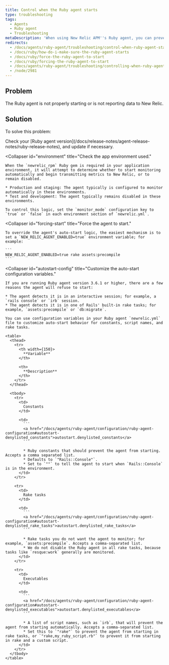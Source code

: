 ```yaml
---
title: Control when the Ruby agent starts
type: troubleshooting
tags:
  - Agents
  - Ruby agent
  - Troubleshooting
metaDescription: 'When using New Relic APM''s Ruby agent, you can prevent the newrelic_rpm gem from starting, or force it to start if it is not reporting data.'
redirects:
  - /docs/agents/ruby-agent/troubleshooting/control-when-ruby-agent-starts
  - /docs/ruby/how-do-i-make-sure-the-ruby-agent-starts
  - /docs/ruby/force-the-ruby-agent-to-start
  - /docs/ruby/forcing-the-ruby-agent-to-start
  - /docs/agents/ruby-agent/troubleshooting/controlling-when-ruby-agent-starts
  - /node/2981
---
```


## Problem

The Ruby agent is not properly starting or is not reporting data to New Relic.

## Solution

To solve this problem:

<CollapserGroup>
  <Collapser
    id="version-3-6-1-or-later"
    title="Check your Ruby agent version."
  >
    Check your [Ruby agent version](/docs/release-notes/agent-release-notes/ruby-release-notes), and update if necessary.
  </Collapser>

  <Collapser
    id="environment"
    title="Check the app environment used."
  >
    When the `newrelic_rpm` Ruby gem is required in your application environment, it will attempt to determine whether to start monitoring automatically and begin transmitting metrics to New Relic, or to remain disabled.

    * Production and staging: The agent typically is configured to monitor automatically in these environments.
    * Test and development: The agent typically remains disabled in these environments.

    To control this logic, set the `monitor_mode` configuration key to `true` or `false` in each environment section of `newrelic.yml`.
  </Collapser>

  <Collapser
    id="forcing-start"
    title="Force the agent to start."
  >
    To override the agent's auto-start logic, the easiest mechanism is to set a `NEW_RELIC_AGENT_ENABLED=true` environment variable; for example:

    ```
    NEW_RELIC_AGENT_ENABLED=true rake assets:precompile
    ```
  </Collapser>

  <Collapser
    id="autostart-config"
    title="Customize the auto-start configuration variables."
  >
    If you are running Ruby agent version 3.6.1 or higher, there are a few reasons the agent will refuse to start:

    * The agent detects it is in an interactive session; for example, a `rails console` or `irb` session.
    * The agent detects it is in one of Rails' built-in rake tasks; for example, `assets:precompile` or `db:migrate`.

    You can use configuration variables in your Ruby agent `newrelic.yml` file to customize auto-start behavior for constants, script names, and rake tasks.

    <table>
      <thead>
        <tr>
          <th width={150}>
            **Variable**
          </th>

          <th>
            **Description**
          </th>
        </tr>
      </thead>

      <tbody>
        <tr>
          <td>
            Constants
          </td>

          <td>
            ```
            <a href="/docs/agents/ruby-agent/configuration/ruby-agent-configuration#autostart-denylisted_constants">autostart.denylisted_constants</a>
            ```

            * Ruby constants that should prevent the agent from starting. Accepts a comma separated list.
            * Defaults to `"Rails::Console"`.
            * Set to `""` to tell the agent to start when `Rails::Console` is in the environment.
          </td>
        </tr>

        <tr>
          <td>
            Rake tasks
          </td>

          <td>
            ```
            <a href="/docs/agents/ruby-agent/configuration/ruby-agent-configuration#autostart-denylisted_rake_tasks">autostart.denylisted_rake_tasks</a>
            ```

            * Rake tasks you do not want the agent to monitor; for example, `assets:precompile`. Accepts a comma-separated list.
            * We do not disable the Ruby agent in all rake tasks, because tasks like `resque:work` generally are monitored.
          </td>
        </tr>

        <tr>
          <td>
            Executables
          </td>

          <td>
            ```
            <a href="/docs/agents/ruby-agent/configuration/ruby-agent-configuration#autostart-denylisted_executables">autostart.denylisted_executables</a>
            ```

            * A list of script names, such as `irb`, that will prevent the agent from starting automatically. Accepts a comma-separated list.
            * Set this to `"rake"` to prevent the agent from starting in rake tasks, or `"rake,my_ruby_script.rb"` to prevent it from starting in rake and a custom script.
          </td>
        </tr>
      </tbody>
    </table>
  </Collapser>
</CollapserGroup>
